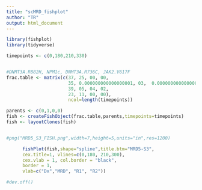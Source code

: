```yaml
---
title: "scMRD_fishplot"
author: "TR"
output: html_document
---
```


```r

library(fishplot)
library(tidyverse)

```

```r

timepoints <- c(0,180,210,330)      


#DNMT3A.R882H, NPM1c, DNMT3A.R736C, JAK2.V617F
frac.table <- matrix(c(37, 25, 00, 00,
                       35, 0.000000000000000001, 03,  0.000000000000000001, #set VAF of non-detected mutations to small value, rather than 0
                       39, 05, 04, 02,
                       23, 11, 00, 00),
                       ncol=length(timepoints))

parents <- c(0,1,0,0)
fish <- createFishObject(frac.table,parents,timepoints=timepoints)
fish <- layoutClones(fish)


#png("MRD5_S3_FISH.png",width=7,height=5,units="in",res=1200)

      fishPlot(fish,shape="spline",title.btm="MRD5-S3",
      cex.title=1, vlines=c(0,180, 210,300), 
      cex.vlab = 1, col.border = "black",
      border = 1,
      vlab=c("Dx","MRD", "R1", "R2"))

#dev.off()
```
